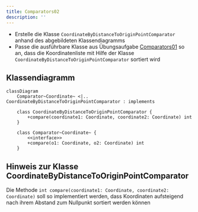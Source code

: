 ```yaml
---
title: Comparators02
description: ''
---
```



- Erstelle die Klasse `CoordinateByDistanceToOriginPointComparator` anhand des
  abgebildeten Klassendiagramms
- Passe die ausführbare Klasse aus Übungsaufgabe [Comparators01](comparators01)
  so an, dass die Koordinatenliste mit Hilfe der Klasse
  `CoordinateByDistanceToOriginPointComparator` sortiert wird

## Klassendiagramm

```mermaid
classDiagram
    Comparator~Coordinate~ <|.. CoordinateByDistanceToOriginPointComparator : implements

    class CoordinateByDistanceToOriginPointComparator {
        +compare(coordinate1: Coordinate, coordinate2: Coordinate) int
    }

    class Comparator~Coordinate~ {
        <<interface>>
        +compare(o1: Coordinate, o2: Coordinate) int
    }
```

## Hinweis zur Klasse CoordinateByDistanceToOriginPointComparator

Die Methode `int compare(coordinate1: Coordinate, coordinate2: Coordinate)` soll
so implementiert werden, dass Koordinaten aufsteigend nach ihrem Abstand zum
Nullpunkt sortiert werden können

<Exercise pullRequest="48" branchSuffix="comparators/02" />
